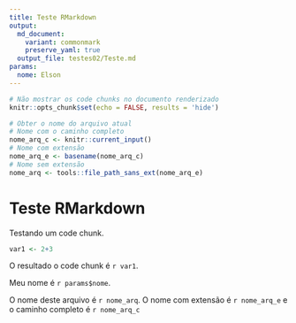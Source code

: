 ```yaml
---
title: Teste RMarkdown
output:
  md_document:
    variant: commonmark
    preserve_yaml: true
  output_file: testes02/Teste.md
params:
  nome: Elson
---
```


```r
# Não mostrar os code chunks no documento renderizado
knitr::opts_chunk$set(echo = FALSE, results = 'hide')

# Obter o nome do arquivo atual
# Nome com o caminho completo
nome_arq_c <- knitr::current_input()
# Nome com extensão
nome_arq_e <- basename(nome_arq_c)
# Nome sem extensão
nome_arq <- tools::file_path_sans_ext(nome_arq_e)
```

# Teste RMarkdown

Testando um code chunk.

```r
var1 <- 2+3
```

O resultado o code chunk é `r var1`.

Meu nome é `r params$nome`.

O nome deste arquivo é `r nome_arq`. O nome com extensão é `r nome_arq_e` e o caminho completo é `r nome_arq_c`

```r

```